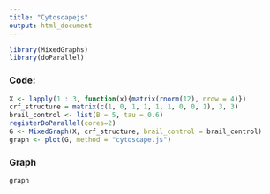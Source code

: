 ```yaml
---
title: "Cytoscapejs"
output: html_document
---
```


```r
library(MixedGraphs)
library(doParallel)
```
 
### Code:

```r
X <- lapply(1 : 3, function(x){matrix(rnorm(12), nrow = 4)})
crf_structure = matrix(c(1, 0, 1, 1, 1, 1, 0, 0, 1), 3, 3)
brail_control <- list(B = 5, tau = 0.6)
registerDoParallel(cores=2)
G <- MixedGraph(X, crf_structure, brail_control = brail_control)
graph <- plot(G, method = "cytoscape.js")
```


### Graph
```r
graph
```